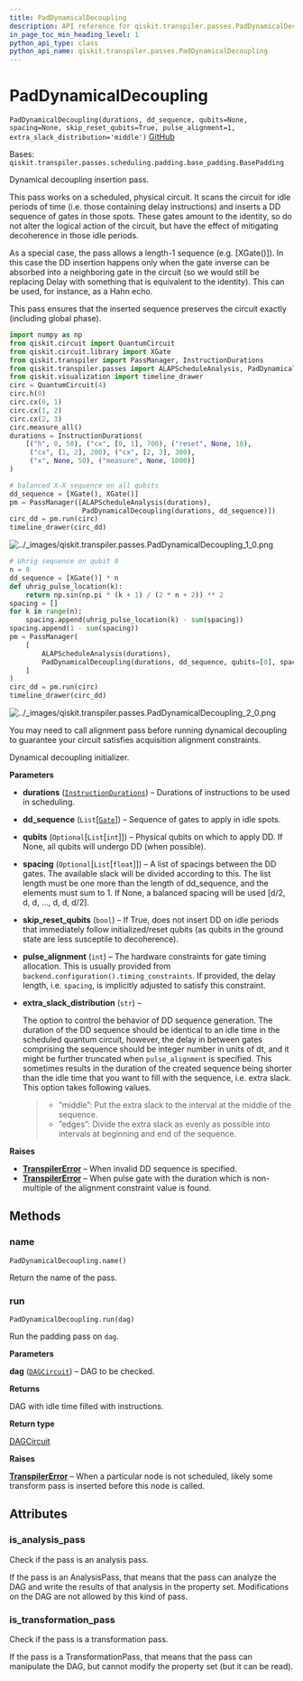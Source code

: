 ```yaml
---
title: PadDynamicalDecoupling
description: API reference for qiskit.transpiler.passes.PadDynamicalDecoupling
in_page_toc_min_heading_level: 1
python_api_type: class
python_api_name: qiskit.transpiler.passes.PadDynamicalDecoupling
---
```


# PadDynamicalDecoupling

<span id="qiskit.transpiler.passes.PadDynamicalDecoupling" />

`PadDynamicalDecoupling(durations, dd_sequence, qubits=None, spacing=None, skip_reset_qubits=True, pulse_alignment=1, extra_slack_distribution='middle')` [GitHub](https://github.com/qiskit/qiskit/tree/stable/0.22/qiskit/transpiler/passes/scheduling/padding/dynamical_decoupling.py "view source code")

Bases: `qiskit.transpiler.passes.scheduling.padding.base_padding.BasePadding`

Dynamical decoupling insertion pass.

This pass works on a scheduled, physical circuit. It scans the circuit for idle periods of time (i.e. those containing delay instructions) and inserts a DD sequence of gates in those spots. These gates amount to the identity, so do not alter the logical action of the circuit, but have the effect of mitigating decoherence in those idle periods.

As a special case, the pass allows a length-1 sequence (e.g. \[XGate()]). In this case the DD insertion happens only when the gate inverse can be absorbed into a neighboring gate in the circuit (so we would still be replacing Delay with something that is equivalent to the identity). This can be used, for instance, as a Hahn echo.

This pass ensures that the inserted sequence preserves the circuit exactly (including global phase).

```python
import numpy as np
from qiskit.circuit import QuantumCircuit
from qiskit.circuit.library import XGate
from qiskit.transpiler import PassManager, InstructionDurations
from qiskit.transpiler.passes import ALAPScheduleAnalysis, PadDynamicalDecoupling
from qiskit.visualization import timeline_drawer
circ = QuantumCircuit(4)
circ.h(0)
circ.cx(0, 1)
circ.cx(1, 2)
circ.cx(2, 3)
circ.measure_all()
durations = InstructionDurations(
    [("h", 0, 50), ("cx", [0, 1], 700), ("reset", None, 10),
     ("cx", [1, 2], 200), ("cx", [2, 3], 300),
     ("x", None, 50), ("measure", None, 1000)]
)
```

```python
# balanced X-X sequence on all qubits
dd_sequence = [XGate(), XGate()]
pm = PassManager([ALAPScheduleAnalysis(durations),
                  PadDynamicalDecoupling(durations, dd_sequence)])
circ_dd = pm.run(circ)
timeline_drawer(circ_dd)
```

![../\_images/qiskit.transpiler.passes.PadDynamicalDecoupling\_1\_0.png](/images/api/qiskit/0.39/qiskit.transpiler.passes.PadDynamicalDecoupling_1_0.png)

```python
# Uhrig sequence on qubit 0
n = 8
dd_sequence = [XGate()] * n
def uhrig_pulse_location(k):
    return np.sin(np.pi * (k + 1) / (2 * n + 2)) ** 2
spacing = []
for k in range(n):
    spacing.append(uhrig_pulse_location(k) - sum(spacing))
spacing.append(1 - sum(spacing))
pm = PassManager(
    [
        ALAPScheduleAnalysis(durations),
        PadDynamicalDecoupling(durations, dd_sequence, qubits=[0], spacing=spacing),
    ]
)
circ_dd = pm.run(circ)
timeline_drawer(circ_dd)
```

![../\_images/qiskit.transpiler.passes.PadDynamicalDecoupling\_2\_0.png](/images/api/qiskit/0.39/qiskit.transpiler.passes.PadDynamicalDecoupling_2_0.png)

<Admonition title="Note" type="note">
  You may need to call alignment pass before running dynamical decoupling to guarantee your circuit satisfies acquisition alignment constraints.
</Admonition>

Dynamical decoupling initializer.

**Parameters**

*   **durations** ([`InstructionDurations`](qiskit.transpiler.InstructionDurations "qiskit.transpiler.instruction_durations.InstructionDurations")) – Durations of instructions to be used in scheduling.

*   **dd\_sequence** (`List`\[[`Gate`](qiskit.circuit.Gate "qiskit.circuit.gate.Gate")]) – Sequence of gates to apply in idle spots.

*   **qubits** (`Optional`\[`List`\[`int`]]) – Physical qubits on which to apply DD. If None, all qubits will undergo DD (when possible).

*   **spacing** (`Optional`\[`List`\[`float`]]) – A list of spacings between the DD gates. The available slack will be divided according to this. The list length must be one more than the length of dd\_sequence, and the elements must sum to 1. If None, a balanced spacing will be used \[d/2, d, d, …, d, d, d/2].

*   **skip\_reset\_qubits** (`bool`) – If True, does not insert DD on idle periods that immediately follow initialized/reset qubits (as qubits in the ground state are less susceptile to decoherence).

*   **pulse\_alignment** (`int`) – The hardware constraints for gate timing allocation. This is usually provided from `backend.configuration().timing_constraints`. If provided, the delay length, i.e. `spacing`, is implicitly adjusted to satisfy this constraint.

*   **extra\_slack\_distribution** (`str`) –

    The option to control the behavior of DD sequence generation. The duration of the DD sequence should be identical to an idle time in the scheduled quantum circuit, however, the delay in between gates comprising the sequence should be integer number in units of dt, and it might be further truncated when `pulse_alignment` is specified. This sometimes results in the duration of the created sequence being shorter than the idle time that you want to fill with the sequence, i.e. extra slack. This option takes following values.

    > *   ”middle”: Put the extra slack to the interval at the middle of the sequence.
    > *   ”edges”: Divide the extra slack as evenly as possible into intervals at beginning and end of the sequence.

**Raises**

*   [**TranspilerError**](qiskit.transpiler.TranspilerError "qiskit.transpiler.TranspilerError") – When invalid DD sequence is specified.
*   [**TranspilerError**](qiskit.transpiler.TranspilerError "qiskit.transpiler.TranspilerError") – When pulse gate with the duration which is non-multiple of the alignment constraint value is found.

## Methods

### name

<span id="qiskit.transpiler.passes.PadDynamicalDecoupling.name" />

`PadDynamicalDecoupling.name()`

Return the name of the pass.

### run

<span id="qiskit.transpiler.passes.PadDynamicalDecoupling.run" />

`PadDynamicalDecoupling.run(dag)`

Run the padding pass on `dag`.

**Parameters**

**dag** ([`DAGCircuit`](qiskit.dagcircuit.DAGCircuit "qiskit.dagcircuit.dagcircuit.DAGCircuit")) – DAG to be checked.

**Returns**

DAG with idle time filled with instructions.

**Return type**

[DAGCircuit](qiskit.dagcircuit.DAGCircuit "qiskit.dagcircuit.DAGCircuit")

**Raises**

[**TranspilerError**](qiskit.transpiler.TranspilerError "qiskit.transpiler.TranspilerError") – When a particular node is not scheduled, likely some transform pass is inserted before this node is called.

## Attributes

<span id="qiskit.transpiler.passes.PadDynamicalDecoupling.is_analysis_pass" />

### is\_analysis\_pass

Check if the pass is an analysis pass.

If the pass is an AnalysisPass, that means that the pass can analyze the DAG and write the results of that analysis in the property set. Modifications on the DAG are not allowed by this kind of pass.

<span id="qiskit.transpiler.passes.PadDynamicalDecoupling.is_transformation_pass" />

### is\_transformation\_pass

Check if the pass is a transformation pass.

If the pass is a TransformationPass, that means that the pass can manipulate the DAG, but cannot modify the property set (but it can be read).


